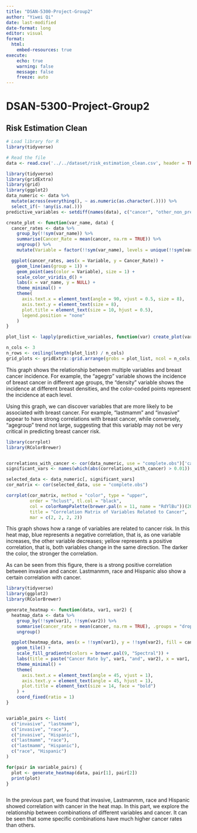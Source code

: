 ```yaml
---
title: "DSAN-5300-Project-Group2"
author: "Yiwei Qi"
date: last-modified
date-format: long
editor: visual
format:
  html:
    embed-resources: true
execute:
    echo: true
    warning: false
    message: false
    freeze: auto
---
```


# DSAN-5300-Project-Group2

## Risk Estimation Clean

```r
# Load library for R
library(tidyverse)
```

```r
# Read the file
data <- read.csv('../../dataset/risk_estimation_clean.csv', header = TRUE)

```

```r
library(tidyverse)
library(gridExtra)
library(grid) 
library(ggplot2)
data_numeric <- data %>%
  mutate(across(everything(), ~ as.numeric(as.character(.)))) %>%
  select_if(~ !any(is.na(.)))
predictive_variables <- setdiff(names(data), c("cancer", "other_non_predictive_variables","count"))

create_plot <- function(var_name, data) {
  cancer_rates <- data %>%
    group_by(!!sym(var_name)) %>%
    summarise(Cancer_Rate = mean(cancer, na.rm = TRUE)) %>%
    ungroup() %>%
    mutate(Variable = factor(!!sym(var_name), levels = unique(!!sym(var_name))))

  ggplot(cancer_rates, aes(x = Variable, y = Cancer_Rate)) +
    geom_line(aes(group = 1)) +
    geom_point(aes(color = Variable), size = 1) +
    scale_color_viridis_d() +
    labs(x = var_name, y = NULL) +
    theme_minimal() +
    theme(
      axis.text.x = element_text(angle = 90, vjust = 0.5, size = 8),
      axis.text.y = element_text(size = 8),
      plot.title = element_text(size = 10, hjust = 0.5),
      legend.position = "none"
    )
}

plot_list <- lapply(predictive_variables, function(var) create_plot(var, data))

n_cols <- 3
n_rows <- ceiling(length(plot_list) / n_cols)
grid_plots <- gridExtra::grid.arrange(grobs = plot_list, ncol = n_cols, nrow = n_rows)

```

This graph shows the relationship between multiple variables and breast cancer incidence. For example, the "agegrp" variable shows the incidence of breast cancer in different age groups, the "density" variable shows the incidence at different breast densities, and the color-coded points represent the incidence at each level.

Using this graph, we can discover variables that are more likely to be associated with breast cancer. For example, "lastmamm" and "invasive" appear to have strong correlations with breast cancer, while conversely, "agegroup" trend not large, suggesting that this variablp may not be very critical in predicting breast cancer risk.

```r
library(corrplot)
library(RColorBrewer)


correlations_with_cancer <- cor(data_numeric, use = "complete.obs")['cancer',]
significant_vars <- names(which(abs(correlations_with_cancer) > 0.01))

selected_data <- data_numeric[, significant_vars]
cor_matrix <- cor(selected_data, use = "complete.obs")

corrplot(cor_matrix, method = "color", type = "upper",
         order = "hclust", tl.col = "black",
         col = colorRampPalette(brewer.pal(n = 11, name = "RdYlBu"))(200),
         title = "Correlation Matrix of Variables Related to Cancer",
         mar = c(2, 2, 2, 2))
```

This graph shows how a range of variables are related to cancer risk. In this heat map, blue represents a negative correlation, that is, as one variable increases, the other variable decreases; yellow represents a positive correlation, that is, both variables change in the same direction. The darker the color, the stronger the correlation.

As can be seen from this figure, there is a strong positive correlation between invasive and cancer. Lastmanmm, race and Hispanic also show a certain correlation with cancer.

```r

library(tidyverse)
library(ggplot2)
library(RColorBrewer)

generate_heatmap <- function(data, var1, var2) {
  heatmap_data <- data %>%
    group_by(!!sym(var1), !!sym(var2)) %>%
    summarise(cancer_rate = mean(cancer, na.rm = TRUE), .groups = "drop") %>%
    ungroup()

  ggplot(heatmap_data, aes(x = !!sym(var1), y = !!sym(var2), fill = cancer_rate)) +
    geom_tile() +
    scale_fill_gradientn(colors = brewer.pal(9, "Spectral")) +
    labs(title = paste("Cancer Rate by", var1, "and", var2), x = var1, y = var2) +
    theme_minimal() +
    theme(
      axis.text.x = element_text(angle = 45, vjust = 1),
      axis.text.y = element_text(angle = 45, hjust = 1),
      plot.title = element_text(size = 14, face = "bold")
    ) +
    coord_fixed(ratio = 1)
}


variable_pairs <- list(
  c("invasive", "lastmamm"),
  c("invasive", "race"),
  c("invasive", "Hispanic"),
  c("lastmamm", "race"),
  c("lastmamm", "Hispanic"),
  c("race", "Hispanic")
)

for(pair in variable_pairs) {
  plot <- generate_heatmap(data, pair[1], pair[2])
  print(plot)
}



```

In the previous part, we found that invasive, Lastmanmm, race and Hispanic showed correlation with cancer in the heat map. In this part, we explore the relationship between combinations of different variables and cancer. It can be seen that some specific combinations have much higher cancer rates than others.
